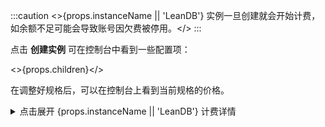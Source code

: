 :::caution
<>{props.instanceName || 'LeanDB'} 实例一旦创建就会开始计费，如余额不足可能会导致账号因欠费被停用。</>
:::

点击 **创建实例** 可在控制台中看到一些配置项：

<>{props.children}</>

在调整好规格后，可以在控制台上看到当前规格的价格。

<details>
<summary>点击展开 {props.instanceName || 'LeanDB'} 计费详情</summary>

<p>{props.instanceName || 'LeanDB'} 按天进行扣费，使用时间不足一天也按一天计费，每天扣除前一天的费用。{props.instanceName || 'LeanDB'} 基于开发者选择的实例规格进行计费，与实际用量无关（即使创建后未使用也会计费）。各规格的价格可以在创建 {props.instanceName || 'LeanDB'} 时或当前节点的价格页面查看，扣费记录可在云服务控制台的消费明细中查看。</p>

:::danger
<>如账号欠费停用超过一个月，{props.instanceName || 'LeanDB'} 及其中的数据会被彻底删除。</>
:::
</details>
